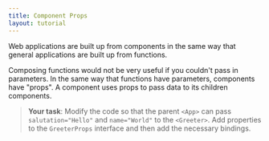 ```yaml
---
title: Component Props
layout: tutorial
---
```


Web applications are built up from components in the same way that general applications are built up from functions.

Composing functions would not be very useful if you couldn't pass in parameters. In the same way that functions have parameters, components have "props". A component uses props to pass data to its children components.

> **Your task**: Modify the code so that the parent `<App>` can pass `salutation="Hello"` and  `name="World"` to the `<Greeter>`. Add properties to the `GreeterProps` interface and then add the necessary bindings.
